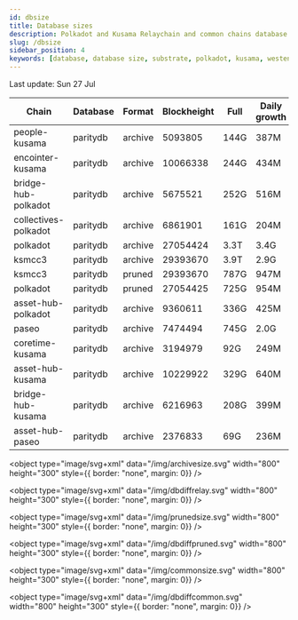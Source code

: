```yaml
---
id: dbsize
title: Database sizes
description: Polkadot and Kusama Relaychain and common chains database sizes
slug: /dbsize
sidebar_position: 4
keywords: [database, database size, substrate, polkadot, kusama, westend]
---
```



Last update: Sun 27 Jul

| Chain    | Database   | Format | Blockheight | Full         | Daily growth |
| ------------------------| ----------- | -------- | ------- | ---------- | ----- | 
| people-kusama | paritydb | archive | 5093805 | 144G | 387M |
| encointer-kusama | paritydb | archive | 10066338 | 244G | 434M |
| bridge-hub-polkadot | paritydb | archive | 5675521 | 252G | 516M |
| collectives-polkadot | paritydb | archive | 6861901 | 161G | 204M |
| polkadot | paritydb | archive | 27054424 | 3.3T | 3.4G |
| ksmcc3 | paritydb | archive | 29393670 | 3.9T | 2.9G |
| ksmcc3 | paritydb | pruned | 29393670 | 787G | 947M |
| polkadot | paritydb | pruned | 27054425 | 725G | 954M |
| asset-hub-polkadot | paritydb | archive | 9360611 | 336G | 425M |
| paseo | paritydb | archive | 7474494 | 745G | 2.0G |
| coretime-kusama | paritydb | archive | 3194979 | 92G | 249M |
| asset-hub-kusama | paritydb | archive | 10229922 | 329G | 640M |
| bridge-hub-kusama | paritydb | archive | 6216963 | 208G | 399M |
| asset-hub-paseo | paritydb | archive | 2376833 | 69G | 236M |
<object type="image/svg+xml" data="/img/archivesize.svg" width="800" height="300" style={{ border: "none", margin: 0}} />

<object type="image/svg+xml" data="/img/dbdiffrelay.svg" width="800" height="300" style={{ border: "none", margin: 0}} />

<object type="image/svg+xml" data="/img/prunedsize.svg" width="800" height="300" style={{ border: "none", margin: 0}} />

<object type="image/svg+xml" data="/img/dbdiffpruned.svg" width="800" height="300" style={{ border: "none", margin: 0}} />

<object type="image/svg+xml" data="/img/commonsize.svg" width="800" height="300" style={{ border: "none", margin: 0}} />

<object type="image/svg+xml" data="/img/dbdiffcommon.svg" width="800" height="300" style={{ border: "none", margin: 0}} />
